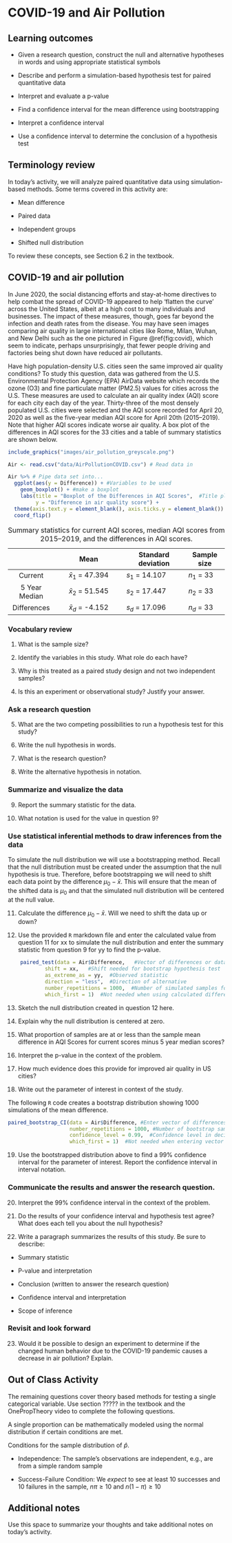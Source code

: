 # COVID-19 and Air Pollution

## Learning outcomes

* Given a research question, construct the null and alternative hypotheses
  in words and using appropriate statistical symbols
  
* Describe and perform a simulation-based hypothesis test for paired quantitative data

* Interpret and evaluate a p-value

* Find a confidence interval for the mean difference using bootstrapping

* Interpret a confidence interval

* Use a confidence interval to determine the conclusion of a hypothesis test

## Terminology review

In today's activity, we will analyze paired quantitative data using simulation-based methods. Some terms covered in this activity are:

* Mean difference

* Paired data

* Independent groups

* Shifted null distribution

To review these concepts, see Section 6.2 in the textbook.

## COVID-19 and air pollution

In June 2020, the social distancing efforts and stay-at-home directives to help combat the spread of COVID-19 appeared to help 'flatten the curve' across the United States, albeit at a high cost to many individuals and businesses. The impact of these measures, though, goes far beyond the infection and death rates from the disease. You may have seen images comparing air quality in large international cities like Rome, Milan, Wuhan, and New Delhi such as the one pictured in Figure \@ref{fig:covid}, which seem to indicate, perhaps unsurprisingly, that fewer people driving and factories being shut down have reduced air pollutants. 

Have high population-density U.S. cities seen the same improved air quality conditions? To study this question, data was gathered from the U.S. Environmental Protection Agency (EPA) AirData website which records the ozone (O3) and fine particulate matter (PM2.5) values for cities across the U.S. These measures are used to calculate an air quality index (AQI) score for each city each day of the year. Thirty-three of the most densely populated U.S. cities were selected and the AQI score recorded for April 20, 2020 as well as the five-year median AQI score for April 20th (2015--2019). Note that higher AQI scores indicate worse air quality. A box plot of the differences in AQI scores for the 33 cities and a table of summary statistics are shown below.


```r
include_graphics("images/air_pollution_greyscale.png")
```

\vspace{.05in}

```r
Air <- read.csv("data/AirPollutionCOVID.csv") # Read data in
```

```r
Air %>% # Pipe data set into...
  ggplot(aes(y = Difference)) + #Variables to be used
    geom_boxplot() + #make a boxplot
    labs(title = "Boxplot of the Differences in AQI Scores",  #Title plot
         y = "Difference in air quality score") +
  theme(axis.text.y = element_blank(), axis.ticks.y = element_blank()) +
  coord_flip()
```

\vspace{.2in}


Table: Summary statistics for current AQI scores, median AQI scores from 2015--2019, and the differences in AQI scores.

|               |         Mean         | Standard deviation | Sample size |
|:-------------:|:--------------------:|--------------------|-------------|
| Current       | $\bar{x}_1$ = 47.394 | $s_1$ = 14.107     | $n_1$ = 33  |
| 5 Year Median | $\bar{x}_2$ = 51.545 | $s_2$ = 17.447     | $n_2$ = 33  |
| Differences   | $\bar{x}_d$ = -4.152 | $s_d$ = 17.096     | $n_d$ = 33  |

\newpage
### Vocabulary review {-}

1. What is the sample size? 

\vspace{0.5in}

2.  Identify the variables in this study.  What role do each have?

\vspace{.8in}

3. Why is this treated as a paired study design and not two independent samples?

\vspace{1in}

4. Is this an experiment or observational study? Justify your answer.

\vspace{0.3in}

### Ask a research question {-}

5. What are the two competing possibilities to run a hypothesis test for this study?

\vspace{1in}

6. Write the null hypothesis in words.

\vspace{1in}

7. What is the research question?

\vspace{1in}

8. Write the alternative hypothesis in notation.

\vspace{1in}

\newpage
### Summarize and visualize the data  {-}

9. Report the summary statistic for the data.  

\vspace{0.3in}

10. What notation is used for the value in question 9? 

\vspace{0.3in}


### Use statistical inferential methods to draw inferences from the data {-}

To simulate the null distribution we will use a bootstrapping method.  Recall that the null distribution must be created under the assumption that the null hypothesis is true.  Therefore, before bootstrapping we will need to shift each data point by the difference $\mu_0 - \bar{x}$.  This will ensure that the mean of the shifted data is $\mu_0$ and that the simulated null distribution will be centered at the null value.  

11. Calculate the difference $\mu_0 - \bar{x}$.  Will we need to shift the data up or down?

\vspace{.7in}

12.  Use the provided `R` markdown file and enter the calculated value from question 11 for xx to simulate the null distribution and enter the summary statistic from question 9 for yy to find the p-value.

```r
    paired_test(data = Air$Difference,   #Vector of differences or data set with column for each group
            shift = xx,   #Shift needed for bootstrap hypothesis test
            as_extreme_as = yy,  #Observed statistic
            direction = "less",  #Direction of alternative
            number_repetitions = 1000,  #Number of simulated samples for null distribution
            which_first = 1)  #Not needed when using calculated differences
```
    

13. Sketch the null distribution created in question 12 here.

\vspace{2in}

14. Explain why the null distribution is centered at zero. 

\vspace{.5in}


15. What proportion of samples are at or less than the sample mean difference in AQI Scores for current scores minus 5 year median scores?

\newpage

16. Interpret the p-value in the context of the problem.

\vspace{.8in}

17. How much evidence does this provide for improved air quality in US cities?

\vspace{.3in}

18. Write out the parameter of interest in context of the study.

\vspace{.6in}

The following `R` code creates a bootstrap distribution showing 1000 simulations of the mean difference.  

```r
paired_bootstrap_CI(data = Air$Difference, #Enter vector of differences
                    number_repetitions = 1000, #Number of bootstrap samples for CI
                    confidence_level = 0.99,  #Confidence level in decimal form
                    which_first = 1)  #Not needed when entering vector of differences
```

19.  Use the bootstrapped distribution above to find a 99% confidence interval for the parameter of interest.  Report the confidence interval in interval notation.

\vspace{.3in}


### Communicate the results and answer the research question. {-}

20. Interpret the 99% confidence interval in the context of the problem.

\vspace{.8in}

\newpage

21. Do the results of your confidence interval and hypothesis test agree?  What does each tell you about the null hypothesis?

\vspace{.7in}


22.  Write a paragraph summarizes the results of this study.  Be sure to describe:

* Summary statistic

* P-value and interpretation

* Conclusion (written to answer the research question)

* Confidence interval and interpretation

* Scope of inference

\vspace{3in}

### Revisit and look forward {-}

23. Would it be possible to design an experiment to determine if the changed human behavior due to the COVID-19 pandemic causes a decrease in air pollution? Explain. 
\vspace{0.6in}

## Out of Class Activity

The remaining questions cover theory based methods for testing a single categorical variable.  Use section ????? in the textbook and the OnePropTheory video to complete the following questions.

A single proportion can be mathematically modeled using the normal distribution if certain conditions are met.

Conditions for the sample distribution of $\hat{p}$.

* Independence: The sample’s observations are independent, e.g., are from a simple random sample

* Success-Failure Condition: We *expect* to see at least 10 successes and 10 failures in the sample, $n\pi≥10$  and $n(1-\pi)≥10$


## Additional notes

Use this space to summarize your thoughts and take additional notes on today's activity.
